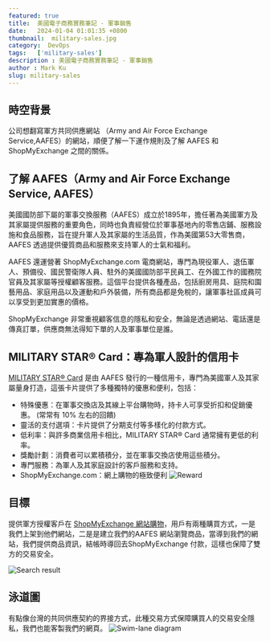 ```yaml
---
featured: true
title:  美國電子商務實務筆記 - 軍事銷售
date:   2024-01-04 01:01:35 +0800
thumbnail:  military-sales.jpg
category:  DevOps
tags:   ['military-sales']
description : 美國電子商務實務筆記 - 軍事銷售
author : Mark Ku
slug: military-sales
---
```

## 時空背景
公司想翻寫軍方共同供應網站 （Army and Air Force Exchange Service,AAFES）的網站，順便了解一下運作規則及了解 AAFES 和 ShopMyExchange 之間的關係。

## 了解 AAFES（Army and Air Force Exchange Service, AAFES）
美國國防部下屬的軍事交換服務（AAFES）成立於1895年，擔任著為美國軍方及其家屬提供服務的重要角色，同時也負責經營位於軍事基地內的零售店鋪、服務設施和食品服務，旨在提升軍人及其家屬的生活品質，作為美國第53大零售商，AAFES 透過提供優質商品和服務來支持軍人的士氣和福利。

AAFES 還運營著 ShopMyExchange.com 電商網站，專門為現役軍人、退伍軍人、預備役、國民警衛隊人員、駐外的美國國防部平民員工、在外國工作的國務院官員及其家屬等授權顧客服務。這個平台提供各種產品，包括廚房用具、庭院和園藝用品、家庭用品以及運動和戶外裝備，所有商品都是免稅的，讓軍事社區成員可以享受到更加實惠的價格。

ShopMyExchange 非常重視顧客信息的隱私和安全，無論是透過網站、電話還是傳真訂單，供應商無法得知下單的人及軍事單位是誰。

## MILITARY STAR® Card：專為軍人設計的信用卡
[MILITARY STAR® Card](https://www.myecp.com/) 是由 AAFES 發行的一種信用卡，專門為美國軍人及其家屬量身打造，這張卡片提供了多種獨特的優惠和便利，包括：

* 特殊優惠：在軍事交換店及其線上平台購物時，持卡人可享受折扣和促銷優惠。 (常常有 10% 左右的回饋)
* 靈活的支付選項：卡片提供了分期支付等多樣化的付款方式。
* 低利率：與許多商業信用卡相比，MILITARY STAR® Card 通常擁有更低的利率。
* 獎勵計劃：消費者可以累積積分，並在軍事交換店使用這些積分。
* 專門服務：為軍人及其家庭設計的客戶服務和支持。
* ShopMyExchange.com：網上購物的極致便利
![Reward](1.png)

## 目標
提供軍方授權客戶在 [ShopMyExchange 網站購物](https://www.shopmyexchange.com/)，用戶有兩種購買方式，一是我們上架到他們網站，二是是建立我們的AAFES 網站瀏覽商品，當導到我們的網站，我們提供商品資訊，結帳時導回去ShopMyExchange 付款，這樣也保障了雙方的交易安全。

![Search result](2.png)

## 泳道圖
有點像台灣的共同供應契約的界接方式，此種交易方式保障購買人的交易安全隱私，我們也能客製我們的網頁。
![Swim-lane diagram](3.png)

